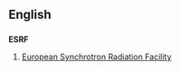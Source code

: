 ==English==

==={{initialism}}===
'''ESRF'''

# [[w:European Synchrotron Radiation Facility|European Synchrotron Radiation Facility]]